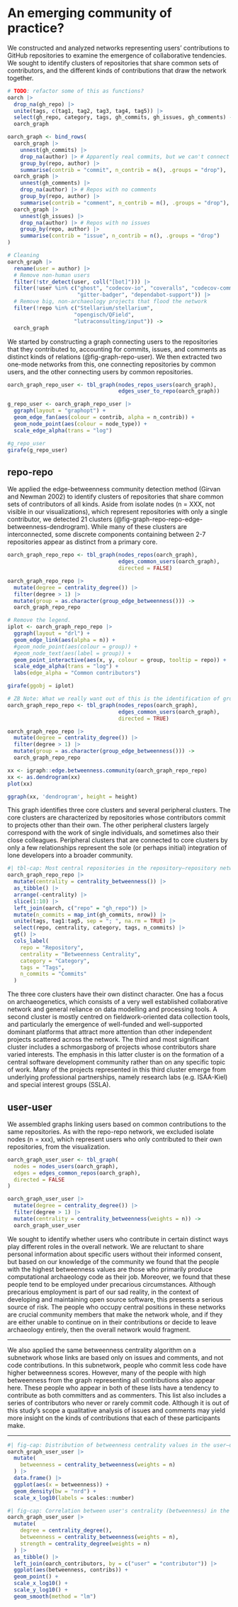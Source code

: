 # An emerging community of practice?


<!-- Results III: network analysis of collaborative communities

* Are there significant networks? If so, how big and how many?
  * Only one, it seems!

### [Repo-repo] What forms this network?

* Identify the repos/organisations that are the focus of the most intense collaboration?
  * Are they thematically or topically linked?
  * Do they map onto real-world research centres?
* Is the network a new thing, or just a translation of existing offline networks (e.g. fields, institutions) onto GitHub?
  * cf. is open source really open?

### [User-user] Who forms this network?

* What proportion of users and repos are connected to this network?
* What predicts membership in this network?
* Does centrality in the network correlate with general rate of activity?
*  Who are the most central nodes in this network? Is there anything they have in common?
   * High activity?
   * Certain platforms/categories/languages?
* Qualitative analysis of top 50? 100? most connected users
  * Career stage? Precarity? Employer? Location?

-->

We constructed and analyzed networks representing users' contributions to GitHub repositories to examine the emergence of collaborative tendencies. We sought to identify clusters of repositories that share common sets of contributors, and the different kinds of contributions that draw the network together.

```r
# TODO: refactor some of this as functions?
oarch |>
  drop_na(gh_repo) |>
  unite(tags, c(tag1, tag2, tag3, tag4, tag5)) |>
  select(gh_repo, category, tags, gh_commits, gh_issues, gh_comments) ->
  oarch_graph

oarch_graph <- bind_rows(
  oarch_graph |>
    unnest(gh_commits) |>
    drop_na(author) |> # Apparently real commits, but we can't connect them
    group_by(repo, author) |>
    summarise(contrib = "commit", n_contrib = n(), .groups = "drop"),
  oarch_graph |>
    unnest(gh_comments) |>
    drop_na(author) |> # Repos with no comments
    group_by(repo, author) |>
    summarise(contrib = "comment", n_contrib = n(), .groups = "drop"),
  oarch_graph |>
    unnest(gh_issues) |>
    drop_na(author) |> # Repos with no issues
    group_by(repo, author) |>
    summarise(contrib = "issue", n_contrib = n(), .groups = "drop")
)

# Cleaning
oarch_graph |>
  rename(user = author) |>
  # Remove non-human users
  filter(!str_detect(user, coll("[bot]"))) |>
  filter(!user %in% c("ghost", "codecov-io", "coveralls", "codecov-commenter",
                      "gitter-badger", "dependabot-support")) |>
  # Remove big, non-archaeology projects that flood the network
  filter(!repo %in% c("Stellarium/stellarium", 
                     "opengisch/QField",
                     "lutraconsulting/input")) ->
  oarch_graph
```

We started by constructing a graph connecting users to the repositories that they contributed to, accounting for commits, issues, and comments as distinct kinds of relations (@fig-graph-repo-user). We then extracted two one-mode networks from this, one connecting repositories by common users, and the other connecting users by common repositories.

```r
oarch_graph_repo_user <- tbl_graph(nodes_repos_users(oarch_graph),
                                   edges_user_to_repo(oarch_graph))
```

```r
g_repo_user <- oarch_graph_repo_user |>
  ggraph(layout = "graphopt") +
  geom_edge_fan(aes(colour = contrib, alpha = n_contrib)) +
  geom_node_point(aes(colour = node_type)) +
  scale_edge_alpha(trans = "log")

#g_repo_user
girafe(g_repo_user)
```

## repo-repo

We applied the edge-betweenness community detection method (Girvan and Newman 2002) to identify clusters of repositories that share common sets of contributors of all kinds. Aside from isolate nodes (n = XXX, not visible in our visualizations), which represent repositories with only a single contributor, we detected 21 clusters (@fig-graph-repo-repo-edge-betweenness-dendrogram). While many of these clusters are interconnected, some discrete components containing between 2-7 repositories appear as distinct from a primary core.

```r
oarch_graph_repo_repo <- tbl_graph(nodes_repos(oarch_graph),
                                   edges_common_users(oarch_graph),
                                   directed = FALSE)

oarch_graph_repo_repo |>
  mutate(degree = centrality_degree()) |>
  filter(degree > 1) |>
  mutate(group = as.character(group_edge_betweenness())) ->
  oarch_graph_repo_repo
```

```r
# Remove the legend.
iplot <- oarch_graph_repo_repo |>
  ggraph(layout = "drl") +
  geom_edge_link(aes(alpha = n)) +
  #geom_node_point(aes(colour = group)) +
  #geom_node_text(aes(label = group)) +
  geom_point_interactive(aes(x, y, colour = group, tooltip = repo)) + 
  scale_edge_alpha(trans = "log") +
  labs(edge_alpha = "Common contributors")

girafe(ggobj = iplot)
```

```r
# ZB Note: What we really want out of this is the identification of groups or clusters, as well as the relationships between clusters. In theory, the dendrogram provides the best visualization for this information. I wonder if we can improve it by colour-coding the algorithmically-identified clusters (which should appear side by side), and making the names of the repositories appear vertically aligned perpendicular to the x axis. Additionally, we can colour-code the names of the repositories with their corresponding colours, or indicate that they are part of a cluster using a bracket (like "{" but turned 180 degrees).
oarch_graph_repo_repo <- tbl_graph(nodes_repos(oarch_graph),
                                   edges_common_users(oarch_graph),
                                   directed = TRUE)

oarch_graph_repo_repo |>
  mutate(degree = centrality_degree()) |>
  filter(degree > 1) |>
  mutate(group = as.character(group_edge_betweenness())) ->
  oarch_graph_repo_repo

xx <- igraph::edge.betweenness.community(oarch_graph_repo_repo)
xx <- as.dendrogram(xx)
plot(xx)

ggraph(xx, 'dendrogram', height = height)
```

This graph identifies three core clusters and several peripheral clusters. The core clusters are characterized by repositories whose contributors commit to projects other than their own. The other peripheral clusters largely correspond with the work of single individuals, and sometimes also their close colleagues. Peripheral clusters that are connected to core clusters by only a few relationships represent the sole (or perhaps initial) integration of lone developers into a broader community.

```r
#| tbl-cap: Most central repositories in the repository–repository network
oarch_graph_repo_repo |>
  mutate(centrality = centrality_betweenness()) |>
  as_tibble() |>
  arrange(-centrality) |>
  slice(1:10) |>
  left_join(oarch, c("repo" = "gh_repo")) |>
  mutate(n_commits = map_int(gh_commits, nrow)) |>
  unite(tags, tag1:tag5, sep = "; ", na.rm = TRUE) |>
  select(repo, centrality, category, tags, n_commits) |>
  gt() |>
  cols_label(
    repo = "Repository", 
    centrality = "Betweenness Centrality",
    category = "Category",
    tags = "Tags",
    n_commits = "Commits"
  )
```


<!-- TODO: What does tbl-repo-centrality tell us? Can we interrogate it further with a graph?
ZB Response: Not much, I think I conceived it more as a means to an end. If I recall correctly, my intention was to ascertain whether different kinds (categories, mainly) of repositories are more central. One observation is the change in magnitude of betweenness centrality between the two "indexical" entries (open-archaeo and ctv-archaeo) and others in this top 10. Perhaps we can detect and visualize additional abrupt "jumps" in magnitude and identify some pattern relating to other variables. -->

The three core clusters have their own distinct character. One has a focus on archaeogenetics, which consists of a very well established collaborative network and general reliance on data modelling and processing tools. A second cluster is mostly centred on fieldwork-oriented data collection tools, and particularly the emergence of well-funded and well-supported dominant platforms that attract more attention than other independent projects scattered across the network. The third and most significant cluster includes a schmorgasborg of projects whose contributors share varied interests. The emphasis in this latter cluster is on the formation of a central software development community rather than on any specific topic of work. Many of the projects represented in this third cluster emerge from underlying professional partnerships, namely research labs (e.g. ISAA-Kiel) and special interest groups (SSLA).

<!--  What happens to this interpretation when we differentiate commits from issues and comments? -->

## user-user

We assembled graphs linking users based on common contributions to the same repositories. As with the repo-repo network, we excluded isolate nodes (n = xxx), which represent users who only contributed to their own repositories, from the visualization.

```r
oarch_graph_user_user <- tbl_graph(
  nodes = nodes_users(oarch_graph), 
  edges = edges_common_repos(oarch_graph),
  directed = FALSE
)

oarch_graph_user_user |>
  mutate(degree = centrality_degree()) |>
  filter(degree > 1) |>
  mutate(centrality = centrality_betweenness(weights = n)) ->
  oarch_graph_user_user
```

We sought to identify whether users who contribute in certain distinct ways play different roles in the overall network. We are reluctant to share personal information about specific users without their informed consent, but based on our knowledge of the community we found that the people with the highest betweenness values are those who primarily produce computational archaeology code as their job. Moreover, we found that these people tend to be employed under precarious circumstances. Although precarious employment is part of our sad reality, in the context of developing and maintaining open source software, this presents a serious source of risk. The people who occupy central positions in these networks are crucial community members that make the network whole, and if they are either unable to continue on in their contributions or decide to leave archaeology entirely, then the overall network would fragment.

---

We also applied the same betweenness centrality algorithm on a subnetwork whose links are based only on issues and comments, and not code contributions. In this subnetwork, people who commit less code have higher betweenness scores. However, many of the people with high betweenness from the graph representing all contributions also appear here. These people who appear in both of these lists have a tendency to contribute as both committers and as commenters. This list also includes a series of contributors who never or rarely commit code. Although it is out of this study's scope a qualitative analysis of issues and comments may yield more insight on the kinds of contributions that each of these participants make.

------------------------------------------------------------------------

<!--ZB Note: What is this? -->

```r
#| fig-cap: Distribution of betweenness centrality values in the user–user network
oarch_graph_user_user |>
  mutate(
    betweenness = centrality_betweenness(weights = n)
  ) |>
  data.frame() |>
  ggplot(aes(x = betweenness)) +
  geom_density(bw = "nrd") +
  scale_x_log10(labels = scales::number)
```

```r
#| fig-cap: Correlation between user's centrality (betweenness) in the network and their total number of contributions
oarch_graph_user_user |>
  mutate(
    degree = centrality_degree(), 
    betweenness = centrality_betweenness(weights = n), 
    strength = centrality_degree(weights = n)
  ) |>
  as_tibble() |> 
  left_join(oarch_contributors, by = c("user" = "contributor")) |>
  ggplot(aes(betweenness, contribs)) +
  geom_point() +
  scale_x_log10() +
  scale_y_log10() +
  geom_smooth(method = "lm")
```
